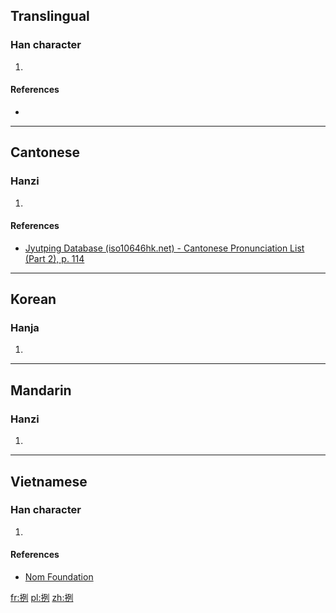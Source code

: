 ==Translingual==

===Han character===
{{Han char|rn=64|rad=手|as=06|sn=9|four=|canj=手一弓弓 (QMNN)|ids=⿰[[扌]][[列]]}}

# {{defn|Han|sort=手06}}

====References====
* {{Han ref|kx=0430.180|dkj=12056|dj=0780.120|hdz=31868.070|uh=6312|ud=25362}}

----

==Cantonese==

===Hanzi===
{{yue-hanzi|jyut=[[lit6]]|y=lit6}}

# {{defn|lang=yue|sort=手06}}

====References====
*[http://www.iso10646hk.net/jp/document/download.jsp Jyutping Database (iso10646hk.net) - Cantonese Pronunciation List (Part 2), p. 114]

----

==Korean==

===Hanja===
{{ko-hanja|hangeul=[[련]], [[연]]|eumhun=|rv=ryeon, yeon|mr=ryŏn, yŏn|y=lyen, yen}}

# {{defn|lang=ko|sort=手06}}

----

==Mandarin==

===Hanzi===
{{cmn-hanzi|pin=[[liè]] ([[lie4]]), [[wō]] ([[wo1]])|wg=lieh<sup>4</sup>, wo<sup>1</sup>}}

# {{defn|lang=cmn|sort=手06}}

----

==Vietnamese==

===Han character===
{{vi-hantu|[[trét]], [[liếc]], [[lướt]]|rs=手06}}

# {{defn|lang=vi|sort=手06}}

====References====
*[http://nomfoundation.org/common/nom_details.php?codepoint=6312 Nom Foundation]

[[fr:挒]]
[[pl:挒]]
[[zh:挒]]